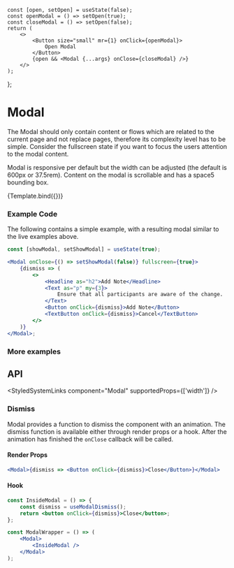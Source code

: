 
<Meta title="Components/Modal" component={Modal} />

    const [open, setOpen] = useState(false);
    const openModal = () => setOpen(true);
    const closeModal = () => setOpen(false);
    return (
        <>
            <Button size="small" mr={1} onClick={openModal}>
                Open Modal
            </Button>
            {open && <Modal {...args} onClose={closeModal} />}
        </>
    );
};

# Modal

The Modal should only contain content or flows which are related to the current page and not replace pages, therefore
its complexity level has to be simple. Consider the fullscreen state if you want to focus the users attention to the modal
content.

Modal is responsive per default but the width can be adjusted (the default is 600px or 37.5rem). Content on the modal
is scrollable and has a space5 bounding box.

<Canvas withSource="none">
    <Story
        name="Default"
        args={{
            children: modalContent
        }}
    >
        {Template.bind({})}
    </Story>
</Canvas>

### Example Code

The following contains a simple example, with a resulting modal similar to the live examples above.

```jsx
const [showModal, setShowModal] = useState(true);

<Modal onClose={() => setShowModal(false)} fullscreen={true}>
    {dismiss => (
        <>
            <Headline as="h2">Add Note</Headline>
            <Text as="p" my={3}>
                Ensure that all participants are aware of the change.
            </Text>
            <Button onClick={dismiss}>Add Note</Button>
            <TextButton onClick={dismiss}>Cancel</TextButton>
        </>
    )}
</Modal>;
```

### More examples

<Canvas withSource="none">
    <ModalCreator />
</Canvas>

## API

<ArgsTable of={Modal} />

<StyledSystemLinks component="Modal" supportedProps={['width']} />

### Dismiss

Modal provides a function to dismiss the component with an animation. The
dismiss function is available either through render props or a hook. After the
animation has finished the `onClose` callback will be called.

#### Render Props

```jsx
<Modal>{dismiss => <Button onClick={dismiss}>Close</Button>}</Modal>
```

#### Hook

```jsx
const InsideModal = () => {
    const dismiss = useModalDismiss();
    return <button onClick={dismiss}>Close</button>;
};

const ModalWrapper = () => (
    <Modal>
        <InsideModal />
    </Modal>
);
```
